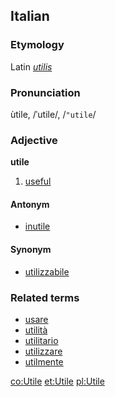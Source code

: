 ==Italian==
===Etymology===
Latin ''[[utilis]]''
===Pronunciation===
ùtile, /ˈutile/, /<tt>"utile</tt>/
===Adjective===
'''utile'''

# [[useful]]

====Antonym====
*[[inutile]]

====Synonym====
*[[utilizzabile]]

===Related terms===
*[[usare]]
*[[utilità]]
*[[utilitario]]
*[[utilizzare]]
*[[utilmente]]

[[co:Utile]]
[[et:Utile]]
[[pl:Utile]]